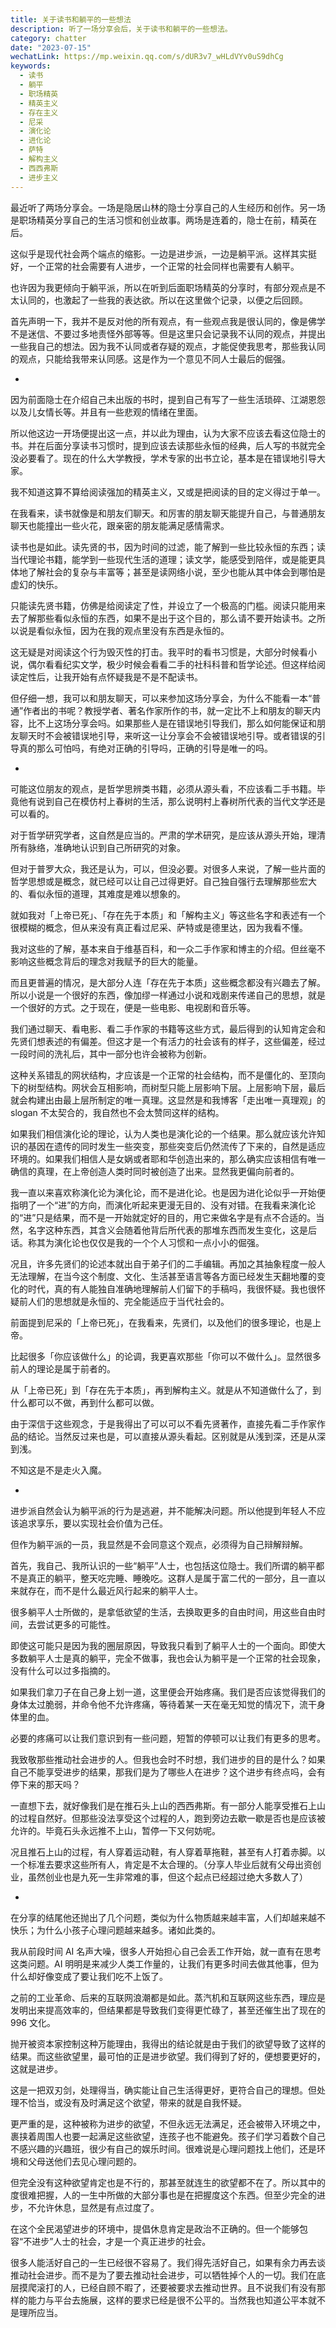```yaml
---
title: 关于读书和躺平的一些想法
description: 听了一场分享会后，关于读书和躺平的一些想法。
category: chatter
date: "2023-07-15"
wechatLink: https://mp.weixin.qq.com/s/dUR3v7_wHLdVYv0uS9dhCg
keywords:
  - 读书
  - 躺平
  - 职场精英
  - 精英主义
  - 存在主义
  - 尼采
  - 演化论
  - 进化论
  - 萨特
  - 解构主义
  - 西西弗斯
  - 进步主义
---
```


最近听了两场分享会。一场是隐居山林的隐士分享自己的人生经历和创作。另一场是职场精英分享自己的生活习惯和创业故事。两场是连着的，隐士在前，精英在后。

这似乎是现代社会两个端点的缩影。一边是进步派，一边是躺平派。这样其实挺好，一个正常的社会需要有人进步，一个正常的社会同样也需要有人躺平。

也许因为我更倾向于躺平派，所以在听到后面职场精英的分享时，有部分观点是不太认同的，也激起了一些我的表达欲。所以在这里做个记录，以便之后回顾。

首先声明一下，我并不是反对他的所有观点，有一些观点我是很认同的，像是佛学不是迷信、不要过多地责怪外部等等。但是这里只会记录我不认同的观点，并提出一些我自己的想法。因为我不认同或者存疑的观点，才能促使我思考，那些我认同的观点，只能给我带来认同感。这是作为一个意见不同人士最后的倔强。

-

因为前面隐士在介绍自己未出版的书时，提到自己有写了一些生活琐碎、江湖恩怨以及儿女情长等。并且有一些悲观的情绪在里面。

所以他这边一开场便提出这一点，并以此为理由，认为大家不应该去看这位隐士的书。并在后面分享读书习惯时，提到应该去读那些永恒的经典，后人写的书就完全没必要看了。现在的什么大学教授，学术专家的出书立论，基本是在错误地引导大家。

我不知道这算不算给阅读强加的精英主义，又或是把阅读的目的定义得过于单一。

在我看来，读书就像是和朋友们聊天。和厉害的朋友聊天能提升自己，与普通朋友聊天也能撞出一些火花，跟亲密的朋友能满足感情需求。

读书也是如此。读先贤的书，因为时间的过滤，能了解到一些比较永恒的东西；读当代理论书籍，能学到一些现代生活的道理；读文学，能感受到陪伴，或是能更具体地了解社会的复杂与丰富等；甚至是读网络小说，至少也能从其中体会到哪怕是虚幻的快乐。

只能读先贤书籍，仿佛是给阅读定了性，并设立了一个极高的门槛。阅读只能用来去了解那些看似永恒的东西，如果不是出于这个目的，那么请不要开始读书。之所以说是看似永恒，因为在我的观点里没有东西是永恒的。

这无疑是对阅读这个行为毁灭性的打击。我平时的看书习惯是，大部分时候看小说，偶尔看看纪实文学，极少时候会看看二手的社科科普和哲学论述。但这样给阅读定性后，让我开始有点怀疑我是不是不配读书。

但仔细一想，我可以和朋友聊天，可以来参加这场分享会，为什么不能看一本“普通”作者出的书呢？教授学者、著名作家所作的书，就一定比不上和朋友的聊天内容，比不上这场分享会吗。如果那些人是在错误地引导我们，那么如何能保证和朋友聊天时不会被错误地引导，来听这一让分享会不会被错误地引导。或者错误的引导真的那么可怕吗，有绝对正确的引导吗，正确的引导是唯一的吗。

-

可能这位朋友的观点，是哲学思辨类书籍，必须从源头看，不应该看二手书籍。毕竟他有说到自己在模仿村上春树的生活，那么说明村上春树所代表的当代文学还是可以看的。

对于哲学研究学者，这自然是应当的。严肃的学术研究，是应该从源头开始，理清所有脉络，准确地认识到自己所研究的对象。

但对于普罗大众，我还是认为，可以，但没必要。对很多人来说，了解一些片面的哲学思想或是概念，就已经可以让自己过得更好。自己独自强行去理解那些宏大的、看似永恒的道理，其难度是难以想象的。

就如我对「上帝已死」、「存在先于本质」和「解构主义」等这些名字和表述有一个很模糊的概念，但从来没有真正看过尼采、萨特或是德里达，因为我看不懂。

我对这些的了解，基本来自于维基百科，和一众二手作家和博主的介绍。但丝毫不影响这些概念背后的理念对我赋予的巨大的能量。

而且更普遍的情况，是大部分人连「存在先于本质」这些概念都没有兴趣去了解。所以小说是一个很好的东西，像加缪一样通过小说和戏剧来传递自己的思想，就是一个很好的方式。之于现在，便是一些电影、电视剧和音乐等。

我们通过聊天、看电影、看二手作家的书籍等这些方式，最后得到的认知肯定会和先贤们想表述的有偏差。但这才是一个有活力的社会该有的样子，这些偏差，经过一段时间的洗礼后，其中一部分也许会被称为创新。

这种关系错乱的网状结构，才应该是一个正常的社会结构，而不是僵化的、至顶向下的树型结构。网状会互相影响，而树型只能上层影响下层。上层影响下层，最后就会构建出由最上层所制定的唯一真理。这显然是和我博客「走出唯一真理观」的 slogan 不太契合的，我自然也不会太赞同这样的结构。

如果我们相信演化论的理论，认为人类也是演化论的一个结果。那么就应该允许知识的基因在遗传的同时发生一些突变，那些突变后仍然流传了下来的，自然是适应环境的。如果我们相信人是女娲或者耶和华创造出来的，那么确实应该相信有唯一确信的真理，在上帝创造人类时同时被创造了出来。显然我更偏向前者的。

我一直以来喜欢称演化论为演化论，而不是进化论。也是因为进化论似乎一开始便指明了一个“进”的方向，而演化听起来更漫无目的、没有对错。在我看来演化论的“进”只是结果，而不是一开始就定好的目的，用它来做名字是有点不合适的。当然，名字这种东西，其含义会随着他背后所代表的那堆东西而发生变化，这是后话。称其为演化论也仅仅是我的一个个人习惯和一点小小的倔强。

况且，许多先贤们的论述本就出自于弟子们的二手编辑。再加之其抽象程度一般人无法理解，在当今这个制度、文化、生活甚至语言等各方面已经发生天翻地覆的变化的时代，真的有人能独自准确地理解前人们留下的手稿吗，我很怀疑。我也很怀疑前人们的思想就是永恒的、完全能适应于当代社会的。

前面提到尼采的「上帝已死」，在我看来，先贤们，以及他们的很多理论，也是上帝。

比起很多「你应该做什么」的论调，我更喜欢那些「你可以不做什么」。显然很多前人的理论是属于前者的。

从「上帝已死」到「存在先于本质」，再到解构主义。就是从不知道做什么了，到什么都可以不做，再到什么都可以做。

由于深信于这些观念，于是我得出了可以可以不看先贤著作，直接先看二手作家作品的结论。当然反过来也是，可以直接从源头看起。区别就是从浅到深，还是从深到浅。

不知这是不是走火入魔。

-

进步派自然会认为躺平派的行为是逃避，并不能解决问题。所以他提到年轻人不应该追求享乐，要以实现社会价值为己任。

但作为躺平派的一员，我显然是不会同意这个观点，必须得为自己辩解辩解。

首先，我自己、我所认识的一些“躺平”人士，也包括这位隐士。我们所谓的躺平都不是真正的躺平，整天吃完睡、睡晚吃。这群人是属于富二代的一部分，且一直以来就存在，而不是什么最近风行起来的躺平人士。

很多躺平人士所做的，是拿低欲望的生活，去换取更多的自由时间，用这些自由时间，去尝试更多的可能性。

即使这可能只是因为我的圈层原因，导致我只看到了躺平人士的一个面向。即使大多数躺平人士是真的躺平，完全不做事，我也会认为躺平是一个正常的社会现象，没有什么可以过多指摘的。

如果我们拿刀子在自己身上划一道，这里便会开始疼痛。我们是否应该觉得我们的身体太过脆弱，并命令他不允许疼痛，等待着某一天在毫无知觉的情况下，流干身体里的血。

必要的疼痛可以让我们意识到有一些问题，短暂的停顿可以让我们有更多的思考。

我致敬那些推动社会进步的人。但我也会时不时想，我们进步的目的是什么？如果自己不能享受进步的结果，那我们是为了哪些人在进步？这个进步有终点吗，会有停下来的那天吗？

一直想下去，就好像我们是在推石头上山的西西弗斯。有一部分人能享受推石上山的过程自然好。但那些没法享受这个过程的人，跑到旁边去歇一歇是否也是应该被允许的。毕竟石头永远推不上山，暂停一下又何妨呢。

况且推石上山的过程，有人穿着运动鞋，有人穿着草拖鞋，甚至有人打着赤脚。以一个标准去要求这些所有人，肯定是不太合理的。（分享人毕业后就有父母出资创业，虽然创业也是九死一生非常难的事，但这个起点已经超过绝大多数人了）

-

在分享的结尾他还抛出了几个问题，类似为什么物质越来越丰富，人们却越来越不快乐；为什么小孩子心理问题越来越多。诸如此类的。

我从前段时间 AI 名声大噪，很多人开始担心自己会丢工作开始，就一直有在思考这类问题。AI 明明是来减少人类工作量的，让我们有更多时间去做其他事，但为什么却好像变成了要让我们吃不上饭了。

之前的工业革命、后来的互联网浪潮都是如此。蒸汽机和互联网这些东西，理应是发明出来提高效率的，但结果都是导致我们变得更忙碌了，甚至还催生出了现在的 996 文化。

抛开被资本家控制这种万能理由，我得出的结论就是由于我们的欲望导致了这样的结果。而这些欲望里，最可怕的正是进步欲望。我们得到了好的，便想要更好的，这就是进步。

这是一把双刃剑，处理得当，确实能让自己生活得更好，更符合自己的理想。但处理不恰当，或没有及时满足这个欲望，带来的就是自我怀疑。

更严重的是，这种被称为进步的欲望，不但永远无法满足，还会被带入环境之中，裹挟着周围人也要一起满足这些欲望，连孩子也不能避免。孩子们学习着数个自己不感兴趣的兴趣班，很少有自己的娱乐时间。很难说是心理问题找上他们，还是环境和父母送他们去见心理问题的。

但完全没有这种欲望肯定也是不行的，那甚至就连生的欲望都不在了。所以其中的度很难把握，人的一生中所做的大部分事也是在把握度这个东西。但至少完全的进步，不允许休息，显然是有点过度了。

在这个全民渴望进步的环境中，提倡休息肯定是政治不正确的。但一个能够包容“不进步”人士的社会，才是一个真正进步的社会。

很多人能活好自己的一生已经很不容易了。我们得先活好自己，如果有余力再去谈推动社会进步。而不是为了要去推动社会进步，可以牺牲掉个人的一切。我们在底层摸爬滚打的人，已经自顾不暇了，还要被要求去推动世界。且不说我们有没有那样的能力与平台去施展，这样的要求已经是很不公平的。当然我也知道公平本就不是理所应当。
